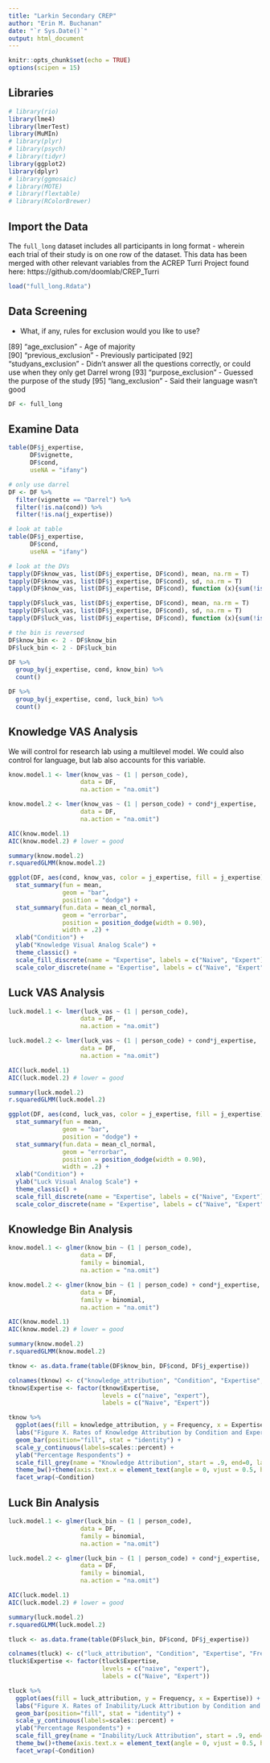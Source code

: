 ```yaml
---
title: "Larkin Secondary CREP"
author: "Erin M. Buchanan"
date: "`r Sys.Date()`"
output: html_document
---
```


```r
knitr::opts_chunk$set(echo = TRUE)
options(scipen = 15)
```

## Libraries

```r
# library(rio)
library(lme4)
library(lmerTest)
library(MuMIn)
# library(plyr)
# library(psych)
# library(tidyr)
library(ggplot2)
library(dplyr)
# library(ggmosaic)
# library(MOTE)
# library(flextable)
# library(RColorBrewer)
```

## Import the Data

The `full_long` dataset includes all participants in long format - wherein each trial of their study is on one row of the dataset. This data has been merged with other relevant variables from the ACREP Turri Project found here: https://github.com/doomlab/CREP_Turri 

```r
load("full_long.Rdata")
```

## Data Screening

- What, if any, rules for exclusion would you like to use? 

[89] "age_exclusion" - Age of majority    
[90] "previous_exclusion" - Previously participated 
[92] "studyans_exclusion" - Didn't answer all the questions correctly, or could use when they only get Darrel wrong
[93] "purpose_exclusion" - Guessed the purpose of the study
[95] "lang_exclusion" - Said their language wasn't good

```r
DF <- full_long
```

## Examine Data

```r
table(DF$j_expertise, 
      DF$vignette, 
      DF$cond,
      useNA = "ifany")

# only use darrel
DF <- DF %>% 
  filter(vignette == "Darrel") %>% 
  filter(!is.na(cond)) %>% 
  filter(!is.na(j_expertise))

# look at table
table(DF$j_expertise, 
      DF$cond,
      useNA = "ifany")

# look at the DVs
tapply(DF$know_vas, list(DF$j_expertise, DF$cond), mean, na.rm = T)
tapply(DF$know_vas, list(DF$j_expertise, DF$cond), sd, na.rm = T)
tapply(DF$know_vas, list(DF$j_expertise, DF$cond), function (x){sum(!is.na(x))})

tapply(DF$luck_vas, list(DF$j_expertise, DF$cond), mean, na.rm = T)
tapply(DF$luck_vas, list(DF$j_expertise, DF$cond), sd, na.rm = T)
tapply(DF$luck_vas, list(DF$j_expertise, DF$cond), function (x){sum(!is.na(x))})

# the bin is reversed
DF$know_bin <- 2 - DF$know_bin
DF$luck_bin <- 2 - DF$luck_bin

DF %>% 
  group_by(j_expertise, cond, know_bin) %>% 
  count()

DF %>% 
  group_by(j_expertise, cond, luck_bin) %>% 
  count()
```

## Knowledge VAS Analysis 

We will control for research lab using a multilevel model. We could also control for language, but lab also accounts for this variable. 

```r
know.model.1 <- lmer(know_vas ~ (1 | person_code),
                    data = DF, 
                    na.action = "na.omit")

know.model.2 <- lmer(know_vas ~ (1 | person_code) + cond*j_expertise,
                    data = DF, 
                    na.action = "na.omit")

AIC(know.model.1)
AIC(know.model.2) # lower = good

summary(know.model.2)
r.squaredGLMM(know.model.2)
```

```r
ggplot(DF, aes(cond, know_vas, color = j_expertise, fill = j_expertise)) + 
  stat_summary(fun = mean,
               geom = "bar",
               position = "dodge") +
  stat_summary(fun.data = mean_cl_normal,
               geom = "errorbar", 
               position = position_dodge(width = 0.90),
               width = .2) +
  xlab("Condition") + 
  ylab("Knowledge Visual Analog Scale") + 
  theme_classic() + 
  scale_fill_discrete(name = "Expertise", labels = c("Naive", "Expert")) + 
  scale_color_discrete(name = "Expertise", labels = c("Naive", "Expert"))
```

## Luck VAS Analysis 

```r
luck.model.1 <- lmer(luck_vas ~ (1 | person_code),
                    data = DF, 
                    na.action = "na.omit")

luck.model.2 <- lmer(luck_vas ~ (1 | person_code) + cond*j_expertise,
                    data = DF, 
                    na.action = "na.omit")

AIC(luck.model.1)
AIC(luck.model.2) # lower = good

summary(luck.model.2)
r.squaredGLMM(luck.model.2)
```

```r
ggplot(DF, aes(cond, luck_vas, color = j_expertise, fill = j_expertise)) + 
  stat_summary(fun = mean,
               geom = "bar",
               position = "dodge") +
  stat_summary(fun.data = mean_cl_normal,
               geom = "errorbar", 
               position = position_dodge(width = 0.90),
               width = .2) +
  xlab("Condition") + 
  ylab("Luck Visual Analog Scale") + 
  theme_classic() + 
  scale_fill_discrete(name = "Expertise", labels = c("Naive", "Expert")) + 
  scale_color_discrete(name = "Expertise", labels = c("Naive", "Expert"))
```

## Knowledge Bin Analysis 

```r
know.model.1 <- glmer(know_bin ~ (1 | person_code),
                    data = DF, 
                    family = binomial,
                    na.action = "na.omit")

know.model.2 <- glmer(know_bin ~ (1 | person_code) + cond*j_expertise,
                    data = DF, 
                    family = binomial,
                    na.action = "na.omit")

AIC(know.model.1)
AIC(know.model.2) # lower = good

summary(know.model.2)
r.squaredGLMM(know.model.2)
```

```r
tknow <- as.data.frame(table(DF$know_bin, DF$cond, DF$j_expertise))

colnames(tknow) <- c("knowledge_attribution", "Condition", "Expertise", "Frequency")
tknow$Expertise <- factor(tknow$Expertise,
                          levels = c("naive", "expert"),
                          labels = c("Naive", "Expert"))

tknow %>% 
  ggplot(aes(fill = knowledge_attribution, y = Frequency, x = Expertise)) +
  labs("Figure X. Rates of Knowledge Attribution by Condition and Expertise", fill="knowledge_attribution") +
  geom_bar(position="fill", stat = "identity") +
  scale_y_continuous(labels=scales::percent) +
  ylab("Percentage Respondents") +
  scale_fill_grey(name = "Knowledge Attribution", start = .9, end=0, labels = c("Believes", "Knows")) +
  theme_bw()+theme(axis.text.x = element_text(angle = 0, vjust = 0.5, hjust=1)) + 
  facet_wrap(~Condition)  
```


## Luck Bin Analysis 

```r
luck.model.1 <- glmer(luck_bin ~ (1 | person_code),
                    data = DF, 
                    family = binomial,
                    na.action = "na.omit")

luck.model.2 <- glmer(luck_bin ~ (1 | person_code) + cond*j_expertise,
                    data = DF, 
                    family = binomial,
                    na.action = "na.omit")

AIC(luck.model.1)
AIC(luck.model.2) # lower = good

summary(luck.model.2)
r.squaredGLMM(luck.model.2)
```

```r
tluck <- as.data.frame(table(DF$luck_bin, DF$cond, DF$j_expertise))

colnames(tluck) <- c("luck_attribution", "Condition", "Expertise", "Frequency")
tluck$Expertise <- factor(tluck$Expertise,
                          levels = c("naive", "expert"),
                          labels = c("Naive", "Expert"))

tluck %>% 
  ggplot(aes(fill = luck_attribution, y = Frequency, x = Expertise)) +
  labs("Figure X. Rates of Inability/Luck Attribution by Condition and Expertise", fill="luck_attribution") +
  geom_bar(position="fill", stat = "identity") +
  scale_y_continuous(labels=scales::percent) +
  ylab("Percentage Respondents") +
  scale_fill_grey(name = "Inability/Luck Attribution", start = .9, end=0, labels = c("Inability", "Luck")) +
  theme_bw()+theme(axis.text.x = element_text(angle = 0, vjust = 0.5, hjust=1)) + 
  facet_wrap(~Condition)  
```
